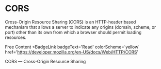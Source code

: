 # CORS

Cross-Origin Resource Sharing (CORS) is an HTTP-header based mechanism that allows a server to indicate any origins (domain, scheme, or port) other than its own from which a browser should permit loading resources.

<ResourceGroupTitle>Free Content</ResourceGroupTitle>
<BadgeLink
  badgeText='Read'
  colorScheme='yellow'
  href='https://developer.mozilla.org/en-US/docs/Web/HTTP/CORS'
>
  CORS — Cross-Origin Resource Sharing
</BadgeLink>

